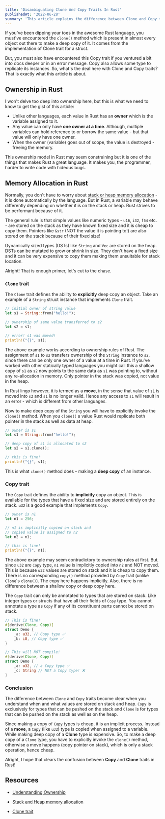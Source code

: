 ```yaml
---
title: 'Disambiguating Clone And Copy Traits In Rust'
publishedAt: '2022-06-28'
summary: 'This article explains the difference between Clone and Copy traits in Rust.'
---
```


If you've been dipping your toes in the awesome Rust language, you must've encountered the `clone()` method which is present in almost every object out there to make a  deep copy of it. It comes from the implementation of Clone trait for a struct.

But, you must also have encountered this Copy trait if you ventured a bit into docs deeper or in an error message. Copy also allows some type to replicate its instances. So, what's the deal here with Clone and Copy traits? That is exactly what this article is about.

## Ownership in Rust

I won't delve too deep into ownership here, but this is what we need to know to get the gist of this article:

- Unlike other languages, each value in Rust has an **owner** which is the variable assigned to it.
- Any value can only have **one owner at a time**. Although, multiple variables can hold reference to or borrow the same value - but that value will only have one owner.
- When the owner (variable) goes out of scope, the value is destroyed - freeing the memory.

This ownership model in Rust may seem constraining but it is one of the things that makes Rust a great language. It makes you, the programmer, harder to write code with hideous bugs.

## Memory Allocation in Rust

Normally, you don't have to worry about [stack or heap memory allocation](https://www.geeksforgeeks.org/stack-vs-heap-memory-allocation/) - it is done automatically by the language. But in Rust, a variable may behave differently depending on whether it is on the stack or heap. Rust strives to be performant because of it.

The general rule is that simple values like numeric types - `u16`, `i32`, `f64` etc. - are stored on the stack as they have known fixed size and it is cheap to copy them. Pointers like `&str` (NOT the value it is pointing to!) are also stored on the stack because of their fixed size!

Dynamically sized types (DSTs) like `String` and `Vec` are stored on the heap. DSTs can be mutated to grow or shrink in size. They don't have a fixed size and it can be very expensive to copy them making them unsuitable for stack location.

Alright! That is enough primer, let's cut to the chase.

### `Clone` trait
The `Clone` trait defines the ability to **explicitly** deep copy an object. Take an example of a `String` struct instance that implements `Clone` trait.

```rust
// initial owner of string value
let s1 = String::from("hello!");

// ownership of same value transferred to s2
let s2 = s1;

// error! s1 was moved!
println!("{}", s1);
```
The above example works according to ownership rules of Rust. The assignment of `s1` to `s2` transfers ownership of the `String` instance to `s2`, since there can be only one owner of a value at a time in Rust. If you've worked with other statically typed languages you might call this a shallow copy of `s1` as `s2` now points to the same data as `s1` was pointing to, without any re-allocation in memory. Only pointer in the stack was copied, not value in the heap.

In Rust lingo however, it is termed as a **move**, in the sense that value of `s1` is moved into `s2` and `s1` is no longer valid. Hence any access to `s1` will result in an error - which is different from other languages.

Now to make deep copy of the `String` you will have to explicitly invoke the `clone()` method. When you `clone()` a value Rust would replicate both pointer in the stack as well as data at heap.

```rust
// owner is s1
let s1 = String::from("hello!");

// deep copy of s1 is allocated to s2
let s2 = s1.clone();

// this is fine!
println!("{}", s1);
```
This is what `clone()` method does - making a **deep copy** of an instance.

### Copy trait
The `Copy` trait defines the ability to **implicitly** copy an object. This is available for the types that have a fixed size and are stored entirely on the stack. `u32` is a good  example that implements `Copy`.

```rust
// owner is n1
let n1 = 256;

// n1 is implicitly copied on stack and
// copied value is assigned to n2
let n2 = n1;

// this is fine!
println!("{}", n1);
```

The above example may seem contradictory to ownership rules at first. But, since `u32` are `Copy` type, `n1` value is implicitly copied into `n2` and NOT moved. This is because `u32` values are stored on stack and it is cheap to copy them. There is no corresponding `copy()` method provided by `Copy` trait (unlike `Clone`'s `clone()`). The copy here happens implicitly. Also, there is no difference between a shallow copy or deep copy here.

The `Copy` trait can only be annotated to types that are stored on stack. Like integer types or structs that have all their fields of `Copy` type. You cannot annotate a type as `Copy` if any of its constituent parts cannot be stored on stack.

```rust
// This is fine!
#[derive(Clone, Copy)]
struct Demo {
    _a: u32, // Copy type ✅
    _b: i8, // Copy type ✅
}

// This will NOT compile!
#[derive(Clone, Copy)]
struct Demo {
    _a: u32, // a Copy type ✅
    _c: String // NOT a Copy type! ❌
}
```

### Conclusion
The difference between `Clone` and `Copy` traits become clear when you understand when and what values are stored on stack and heap. `Copy` is exclusively for types that can be pushed on the stack and `Clone` is for types that can be pushed on the stack as well as on the heap.

Since making a copy of `Copy` types is cheap, it is an implicit process. Instead of a **move**, a `Copy` (like `u32`) type is copied when assigned to a variable. While making deep copy of a **Clone** type is expensive. So, to make a deep copy of a `Clone` type, you have to explicitly invoke the `clone()` method, otherwise a move happens (copy pointer on stack), which is only a stack operation, hence cheap.

Alright, I hope that clears the confusion between **Copy** and **Clone** traits in Rust!

## Resources
- [Understanding Ownership](https://doc.rust-lang.org/book/ch04-01-what-is-ownership.html)
- [Stack and Heap memory allocation](https://www.geeksforgeeks.org/stack-vs-heap-memory-allocation/)

- [Clone trait](https://doc.rust-lang.org/core/clone/trait.Clone.html)